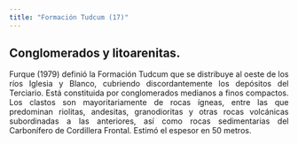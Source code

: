 ```yaml
---
title: "Formación Tudcum (17)"
---
```


<div style="text-align: justify">

## Conglomerados y litoarenitas.

Furque (1979) definió la Formación Tudcum que se distribuye al oeste de los ríos Iglesia y Blanco, cubriendo discordantemente los depósitos del Terciario. Está constituida por conglomerados medianos a finos compactos. Los clastos son mayoritariamente de rocas ígneas, entre las que predominan riolitas, andesitas, granodioritas y otras rocas volcánicas subordinadas a las anteriores, así como rocas sedimentarias del Carbonífero de Cordillera Frontal. Estimó el espesor en 50 metros.

<div/>
